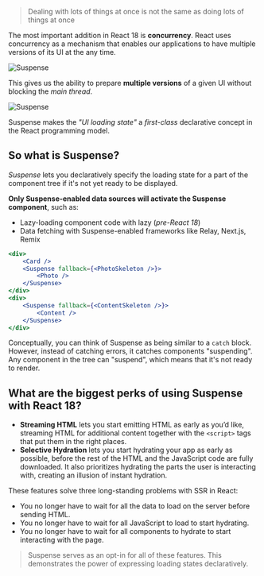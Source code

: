 > Dealing with lots of things at once is not the same as doing lots of things at once

The most important addition in React 18 is **concurrency**. React uses concurrency as a mechanism that enables our applications to have multiple versions of its UI at the any time.

![Suspense](/images/suspense-1.png)

This gives us the ability to prepare **multiple versions** of a given UI without blocking the _main thread_.

![Suspense](/images/suspense-2.png)

Suspense makes the _"UI loading state"_ a _first-class_ declarative concept in the React programming model.

## So what is Suspense?

_Suspense_ lets you declaratively specify the loading state for a part of the component tree if it's not yet ready to be displayed.

**Only Suspense-enabled data sources will activate the Suspense component**, such as:

-   Lazy-loading component code with lazy (_pre-React 18_)
-   Data fetching with Suspense-enabled frameworks like Relay, Next.js, Remix

```jsx showLineNumbers
<div>
    <Card />
    <Suspense fallback={<PhotoSkeleton />}>
        <Photo />
    </Suspense>
</div>
<div>
    <Suspense fallback={<ContentSkeleton />}>
        <Content />
    </Suspense>
</div>
```

Conceptually, you can think of Suspense as being similar to a `catch` block. However, instead of catching errors, it catches components "suspending". Any component in the tree can "suspend", which means that it's not ready to render.

## What are the biggest perks of using Suspense with React 18?

-   **Streaming HTML** lets you start emitting HTML as early as you’d like, streaming HTML for additional content together with the `<script>` tags that put them in the right places.
-   **Selective Hydration** lets you start hydrating your app as early as possible, before the rest of the HTML and the JavaScript code are fully downloaded. It also prioritizes hydrating the parts the user is interacting with, creating an illusion of instant hydration.

These features solve three long-standing problems with SSR in React:

-   You no longer have to wait for all the data to load on the server before sending HTML.
-   You no longer have to wait for all JavaScript to load to start hydrating.
-   You no longer have to wait for all components to hydrate to start interacting with the page.

> Suspense serves as an opt-in for all of these features. This demonstrates the power of expressing loading states declaratively.
